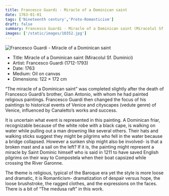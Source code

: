 ```yaml
---
title: Francesco Guardi - Miracle of a Dominican saint
date: 1763-01-01
tags: ['Nineteenth century','Proto-Romanticism']
draft: false
summary: Francesco Guardi - Miracle of a Dominican saint (Miracolul Sf. Duminici)
images: ['/static/images/10352.jpg']
---
```


![Francesco Guardi - Miracle of a Dominican saint](/static/images/10352.jpg)

* Title: Miracle of a Dominican saint (Miracolul Sf. Duminici)
* Artist: Francesco Guardi (1712-1793)
* Date: 1763
* Medium: Oil on canvas
* Dimensions: 122 × 172 cm

“The miracle of a Dominican saint” was completed slightly after the death of Francesco Guardi’s brother, Gian Antonio, with whom he had painted religious paintings. Francesco Guardi then changed the focus of his paintings to historical events of Venice and cityscapes (vedute genre) of Venice, influenced by Canaletto’s works and success. 

It is uncertain what event is represented in this painting. A Dominican friar, recognizable because of the white robe with a black cape, is walking on water while pulling out a man drowning like several others. Their hats and walking sticks suggest they might be pilgrims who fell in the water because a bridge collapsed. However a sunken ship might also be involved- is that a broken mast and a sail on the left? If it is, the painting might represent a miracle by Saint Dominic himself who is said in 1211 to have saved English pilgrims on their way to Compostela when their boat capsized while crossing the River Garonne. 

The theme is religious, typical of the Baroque era yet the style  is more loose and dramatic, it is Romanticism- dramatization of despair versus hope, the loose brushstroke, the ragged clothes, and the expressions on the faces. There is a bit of “The medusa raft” in this work.

